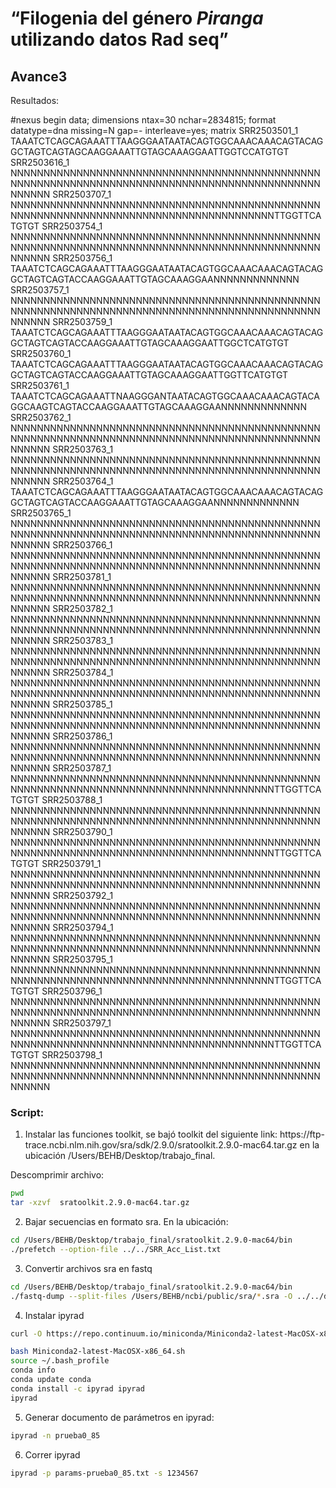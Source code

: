 
# "Filogenia del género *Piranga* utilizando datos Rad seq"
## Avance3

Resultados:

#nexus
begin data;
  dimensions ntax=30 nchar=2834815;
  format datatype=dna missing=N gap=- interleave=yes;
  matrix
  SRR2503501_1     TAAATCTCAGCAGAAATTTAAGGGAATAATACAGTGGCAAACAAACAGTACAGGCTAGTCAGTAGCAAGGAAATTGTAGCAAAGGAATTGGTCCATGTGT
  SRR2503616_1     NNNNNNNNNNNNNNNNNNNNNNNNNNNNNNNNNNNNNNNNNNNNNNNNNNNNNNNNNNNNNNNNNNNNNNNNNNNNNNNNNNNNNNNNNNNNNNNNNNNN
  SRR2503707_1     NNNNNNNNNNNNNNNNNNNNNNNNNNNNNNNNNNNNNNNNNNNNNNNNNNNNNNNNNNNNNNNNNNNNNNNNNNNNNNNNNNNNNNNTTGGTTCATGTGT
  SRR2503754_1     NNNNNNNNNNNNNNNNNNNNNNNNNNNNNNNNNNNNNNNNNNNNNNNNNNNNNNNNNNNNNNNNNNNNNNNNNNNNNNNNNNNNNNNNNNNNNNNNNNNN
  SRR2503756_1     TAAATCTCAGCAGAAATTTAAGGGAATAATACAGTGGCAAACAAACAGTACAGGCTAGTCAGTACCAAGGAAATTGTAGCAAAGGAANNNNNNNNNNNNN
  SRR2503757_1     NNNNNNNNNNNNNNNNNNNNNNNNNNNNNNNNNNNNNNNNNNNNNNNNNNNNNNNNNNNNNNNNNNNNNNNNNNNNNNNNNNNNNNNNNNNNNNNNNNNN
  SRR2503759_1     TAAATCTCAGCAGAAATTTAAGGGAATAATACAGTGGCAAACAAACAGTACAGGCTAGTCAGTACCAAGGAAATTGTAGCAAAGGAATTGGCTCATGTGT
  SRR2503760_1     TAAATCTCAGCAGAAATTTAAGGGAATAATACAGTGGCAAACAAACAGTACAGGCTAGTCAGTACCAAGGAAATTGTAGCAAAGGAATTGGTTCATGTGT
  SRR2503761_1     TAAATCTCAGCAGAAATTNAAGGGANTAATACAGTGGCAAACAAACAGTACAGGCAAGTCAGTACCAAGGAAATTGTAGCAAAGGAANNNNNNNNNNNNN
  SRR2503762_1     NNNNNNNNNNNNNNNNNNNNNNNNNNNNNNNNNNNNNNNNNNNNNNNNNNNNNNNNNNNNNNNNNNNNNNNNNNNNNNNNNNNNNNNNNNNNNNNNNNNN
  SRR2503763_1     NNNNNNNNNNNNNNNNNNNNNNNNNNNNNNNNNNNNNNNNNNNNNNNNNNNNNNNNNNNNNNNNNNNNNNNNNNNNNNNNNNNNNNNNNNNNNNNNNNNN
  SRR2503764_1     TAAATCTCAGCAGAAATTTAAGGGAATAATACAGTGGCAAACAAACAGTACAGGCTAGTCAGTACCAAGGAAATTGTAGCAAAGGAANNNNNNNNNNNNN
  SRR2503765_1     NNNNNNNNNNNNNNNNNNNNNNNNNNNNNNNNNNNNNNNNNNNNNNNNNNNNNNNNNNNNNNNNNNNNNNNNNNNNNNNNNNNNNNNNNNNNNNNNNNNN
  SRR2503766_1     NNNNNNNNNNNNNNNNNNNNNNNNNNNNNNNNNNNNNNNNNNNNNNNNNNNNNNNNNNNNNNNNNNNNNNNNNNNNNNNNNNNNNNNNNNNNNNNNNNNN
  SRR2503781_1     NNNNNNNNNNNNNNNNNNNNNNNNNNNNNNNNNNNNNNNNNNNNNNNNNNNNNNNNNNNNNNNNNNNNNNNNNNNNNNNNNNNNNNNNNNNNNNNNNNNN
  SRR2503782_1     NNNNNNNNNNNNNNNNNNNNNNNNNNNNNNNNNNNNNNNNNNNNNNNNNNNNNNNNNNNNNNNNNNNNNNNNNNNNNNNNNNNNNNNNNNNNNNNNNNNN
  SRR2503783_1     NNNNNNNNNNNNNNNNNNNNNNNNNNNNNNNNNNNNNNNNNNNNNNNNNNNNNNNNNNNNNNNNNNNNNNNNNNNNNNNNNNNNNNNNNNNNNNNNNNNN
  SRR2503784_1     NNNNNNNNNNNNNNNNNNNNNNNNNNNNNNNNNNNNNNNNNNNNNNNNNNNNNNNNNNNNNNNNNNNNNNNNNNNNNNNNNNNNNNNNNNNNNNNNNNNN
  SRR2503785_1     NNNNNNNNNNNNNNNNNNNNNNNNNNNNNNNNNNNNNNNNNNNNNNNNNNNNNNNNNNNNNNNNNNNNNNNNNNNNNNNNNNNNNNNNNNNNNNNNNNNN
  SRR2503786_1     NNNNNNNNNNNNNNNNNNNNNNNNNNNNNNNNNNNNNNNNNNNNNNNNNNNNNNNNNNNNNNNNNNNNNNNNNNNNNNNNNNNNNNNNNNNNNNNNNNNN
  SRR2503787_1     NNNNNNNNNNNNNNNNNNNNNNNNNNNNNNNNNNNNNNNNNNNNNNNNNNNNNNNNNNNNNNNNNNNNNNNNNNNNNNNNNNNNNNNTTGGTTCATGTGT
  SRR2503788_1     NNNNNNNNNNNNNNNNNNNNNNNNNNNNNNNNNNNNNNNNNNNNNNNNNNNNNNNNNNNNNNNNNNNNNNNNNNNNNNNNNNNNNNNNNNNNNNNNNNNN
  SRR2503790_1     NNNNNNNNNNNNNNNNNNNNNNNNNNNNNNNNNNNNNNNNNNNNNNNNNNNNNNNNNNNNNNNNNNNNNNNNNNNNNNNNNNNNNNNTTGGTTCATGTGT
  SRR2503791_1     NNNNNNNNNNNNNNNNNNNNNNNNNNNNNNNNNNNNNNNNNNNNNNNNNNNNNNNNNNNNNNNNNNNNNNNNNNNNNNNNNNNNNNNNNNNNNNNNNNNN
  SRR2503792_1     NNNNNNNNNNNNNNNNNNNNNNNNNNNNNNNNNNNNNNNNNNNNNNNNNNNNNNNNNNNNNNNNNNNNNNNNNNNNNNNNNNNNNNNNNNNNNNNNNNNN
  SRR2503794_1     NNNNNNNNNNNNNNNNNNNNNNNNNNNNNNNNNNNNNNNNNNNNNNNNNNNNNNNNNNNNNNNNNNNNNNNNNNNNNNNNNNNNNNNNNNNNNNNNNNNN
  SRR2503795_1     NNNNNNNNNNNNNNNNNNNNNNNNNNNNNNNNNNNNNNNNNNNNNNNNNNNNNNNNNNNNNNNNNNNNNNNNNNNNNNNNNNNNNNNTTGGTTCATGTGT
  SRR2503796_1     NNNNNNNNNNNNNNNNNNNNNNNNNNNNNNNNNNNNNNNNNNNNNNNNNNNNNNNNNNNNNNNNNNNNNNNNNNNNNNNNNNNNNNNNNNNNNNNNNNNN
  SRR2503797_1     NNNNNNNNNNNNNNNNNNNNNNNNNNNNNNNNNNNNNNNNNNNNNNNNNNNNNNNNNNNNNNNNNNNNNNNNNNNNNNNNNNNNNNNTTGGTTCATGTGT
  SRR2503798_1     NNNNNNNNNNNNNNNNNNNNNNNNNNNNNNNNNNNNNNNNNNNNNNNNNNNNNNNNNNNNNNNNNNNNNNNNNNNNNNNNNNNNNNNNNNNNNNNNNNNN


### Script:

1. Instalar las funciones toolkit, se bajó toolkit del siguiente link:
https://ftp-trace.ncbi.nlm.nih.gov/sra/sdk/2.9.0/sratoolkit.2.9.0-mac64.tar.gz 
en la ubicación /Users/BEHB/Desktop/trabajo_final.

Descomprimir archivo:
```bash
pwd
tar -xzvf  sratoolkit.2.9.0-mac64.tar.gz
```
2. Bajar secuencias en formato sra. En la ubicación: 

```bash
cd /Users/BEHB/Desktop/trabajo_final/sratoolkit.2.9.0-mac64/bin
./prefetch --option-file ../../SRR_Acc_List.txt
```
3. Convertir archivos sra en fastq
```bash
cd /Users/BEHB/Desktop/trabajo_final/sratoolkit.2.9.0-mac64/bin
./fastq-dump --split-files /Users/BEHB/ncbi/public/sra/*.sra -O ../../data/fastq/
```
4. Instalar ipyrad 
```bash

curl -O https://repo.continuum.io/miniconda/Miniconda2-latest-MacOSX-x86_64.sh

bash Miniconda2-latest-MacOSX-x86_64.sh
source ~/.bash_profile
conda info
conda update conda
conda install -c ipyrad ipyrad
ipyrad
```
5. Generar documento de parámetros en ipyrad:
```bash
ipyrad -n prueba0_85
```
6. Correr ipyrad
```bash
ipyrad -p params-prueba0_85.txt -s 1234567
```

